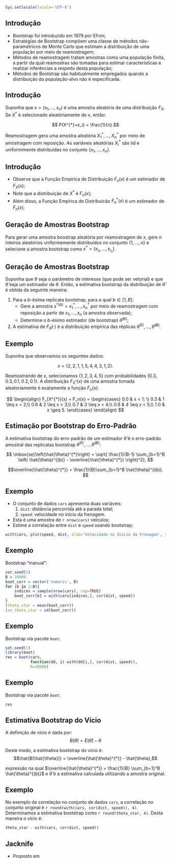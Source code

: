 ```r
Sys.setlocale(locale='UTF-8')
```

## Introdução

- Bootstrap foi introduzido em 1979 por Efron;
- Estratégias de Bootstrap compõem uma classe de métodos não-paramétricos de Monte Carlo que estimam a distribuição de uma população por meio de reamostragem;
- Métodos de reamostragem tratam amostras como uma população finita, a partir da qual reamostras são tomadas para estimar características e realizar inferências a respeito desta população;
- Métodos de Bootstrap são habitualmente empregados quando a distribuição da população-alvo não é especificada.

## Introdução

Suponha que $x = (x_1, \dots, x_n)$ é uma amostra aleatória de uma distribuição $F_X$. Se $X^{*}$ é selecionado aleatóriamente de $x$, então:

$$ P(X^{*}=x_i) = \frac{1}{n}.$$

Reamostragem gera uma amostra aleatória $X^{*}_1, \dots, X^{*}_n$ por meio de amostragem com reposição. As variáveis aleatórias $X^{*}_i$ são iid e uniformimente distribuídas no conjunto $\{x_1, \dots, x_n\}$.

## Introdução

- Observe que a Função Empírica de Distribuição $F_n(x)$ é um estimador de $F_X(x)$;
- Note que a distribuição de $X^{*}$ é $F_n(x)$;
- Além disso, a Função Empírica de Distribuicão $F_n^{*}(x)$ é um estimador de $F_n(x)$;

## Geração de Amostras Bootstrap

Para gerar uma amostra boostrap aleatória por reamostragem de $x$, gere $n$ inteiros aleatórios uniformemente distribuídos no conjunto $\{1, \dots, n\}$ e selecione a amostra bootstrap como $x^{*} = (x_{i_1}, \dots, x_{i_n})$.

## Geração de Amostras Bootstrap

Suponha que $\theta$ seja o parâmetro de interesse (que pode ser vetorial) e que $\hat{\theta}$ seja um estimador de $\theta$. Então, a estimativa bootstrap da distribuição de $\hat{\theta}$ é obtida da seguinte maneira:

1. Para a $b$-ésima replicata bootstrap, para a qual $b \in [1, B]$:
    - Gere a amostra $x^{*(b)} = x^{*}_1, \dots, x^{*}_n$ por meio de reamostragem com reposição a partir de $x_1, \dots, x_n$ (a amostra observada);
    - Determine o $b$-ésimo estimador (de bootstrap) $\hat{\theta}^{(b)}$;
2. A estimativa de $F_{\hat{\theta}}(\cdot)$ é a distribuição empírica das réplicas $\hat{\theta}^{(1)}, \dots, \hat{\theta}^{(B)}$.

## Exemplo

Suponha que observamos os seguintes dados:

$$ x = \{2, 2, 1, 1, 5, 4, 4, 3, 1, 2\}.$$

Reamostrando de $x$, selecionamos $\{1, 2, 3, 4, 5\}$ com probabilidades $\{0.3, 0.3, 0.1, 0.2, 0.1\}$. A distribuição $F_{X^{*}}(x)$ de uma amostra tomada aleatoriamente é exatamente a função $F_n(x)$:

$$
\begin{align}
F_{X^{*}}(x) = F_n(x) =
\begin{cases}
0.0 & x < 1; \\
0.3 & 1 \leq x < 2;\\
0.6 & 2 \leq x < 3;\\
0.7 & 3 \leq x < 4;\\
0.9 & 4 \leq x < 5;\\
1.0 & x \geq 5.
\end{cases}
\end{align}
$$

## Estimação por Bootstrap do Erro-Padrão

A estimativa bootstrap do erro-padrão de um estimador $\hat{\theta}$ é o erro-padrão amostral das replicatas bootstrap $\hat{\theta}^{(1)}, \dots, \hat{\theta}^{(B)}$:

$$ \mbox{se}\left(\hat{\theta}^{*}\right) = \sqrt{ \frac{1}{B-1} \sum_{b=1}^B \left( \hat{\theta}^{(b)} - \overline{\hat{\theta}^{*}} \right)^2}, $$

$$\overline{\hat{\theta}^{*}} = \frac{1}{B}\sum_{b=1}^B \hat{\theta}^{(b)}. $$

## Exemplo

- O conjunto de dados `cars` apresenta duas variáveis:
    1. `dist`: distância percorrida até a parada total;
    2. `speed`: velocidade no início da frenagem.
- Esta é uma amostra de `r nrow(cars)` veículos;
- Estime a correlação entre `dist` e `speed` usando bootstrap;

```r
with(cars, plot(speed, dist, xlab='Velocidade no Início da Frenagem', ylab='Distância até Parada'))
```

## Exemplo

Bootstrap "manual":

```r
set.seed(1)
B = 10000
boot_corr = vector('numeric', B)
for (b in 1:B){
    indices = sample(nrow(cars), rep=TRUE)
    boot_corr[b] = with(cars[indices,], cor(dist, speed))
}
(theta_star = mean(boot_corr))
(se_theta_star = sd(boot_corr))
```

## Exemplo

Bootstrap via pacote `boot`:

```r
set.seed(1)
library(boot)
res = boot(cars,
           function(dd, i) with(dd[i,], cor(dist, speed)),
           R=10000)
```

## Exemplo

Bootstrap via pacote `boot`:

```r
res
```

## Estimativa Bootstrap do Vício

A definição de vício é dada por:
$$B(\hat{\theta}) = E ( \hat{\theta}) - \theta$$

Deste modo, a estimativa bootstrap do vício é:
$$\hat{B(\hat{\theta})} = \overline{\hat{\theta}^{*}} - \hat{\theta},$$

expressão na qual $\overline{\hat{\theta}^{*}} = \frac{1}{B} \sum_{b=1}^B \hat{\theta}^{(b)}$ e $\hat{\theta}$ é a estimativa calculada utilizando a amostra original.

## Exemplo

No exemplo da correlação no conjunto de dados `cars`, a correlação no conjunto original é `r round(with(cars, cor(dist, speed)), 4)`. Determinamos a estimativa bootstrap como `r round(theta_star, 4)`. Desta maneira o vício é:

```r
theta_star - with(cars, cor(dist, speed))
```

## Jacknife

- Proposto em